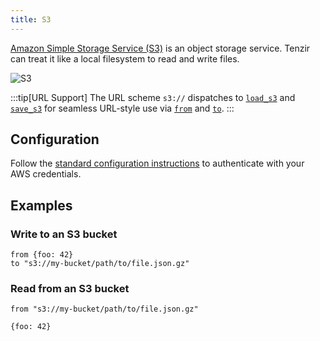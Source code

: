 ```yaml
---
title: S3
---
```


[Amazon Simple Storage Service (S3)](https://aws.amazon.com/s3/) is an object
storage service. Tenzir can treat it like a local filesystem to read and write
files.

![S3](s3.svg)

:::tip[URL Support]
The URL scheme `s3://` dispatches to
[`load_s3`](../../../tql2/operators/load_s3.md) and
[`save_s3`](../../../tql2/operators/save_s3.md) for seamless URL-style use via
[`from`](../../../tql2/operators/from.md) and
[`to`](../../../tql2/operators/to.md).
:::

## Configuration

Follow the [standard configuration instructions](../s3.md) to authenticate
with your AWS credentials.

## Examples

### Write to an S3 bucket

```tql
from {foo: 42}
to "s3://my-bucket/path/to/file.json.gz"
```

### Read from an S3 bucket

```tql
from "s3://my-bucket/path/to/file.json.gz"
```

```tql
{foo: 42}
```
